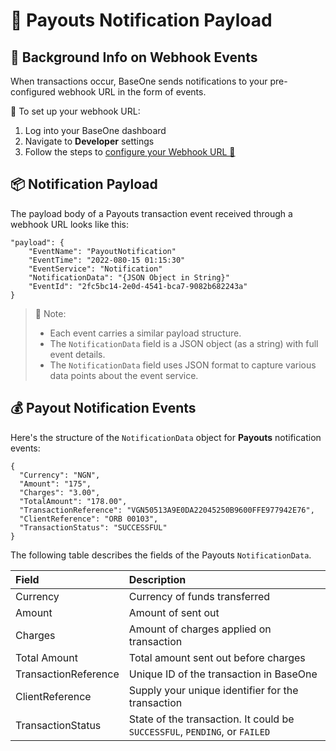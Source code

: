 # 💸 Payouts Notification Payload

## 🔔 Background Info on Webhook Events

When transactions occur, BaseOne sends notifications to your pre-configured webhook URL in the form of events.

🔧 To set up your webhook URL:

1. Log into your BaseOne dashboard
2. Navigate to **Developer** settings
3. Follow the steps to [configure your Webhook URL 🔗](/docs/webhooks/#how-to-register-your-webhook-url-on-the-baseone-dashboard)

## 📦 Notification Payload

The payload body of a Payouts transaction event received through a webhook URL looks like this:

```text Sample event payload
"payload": {
	"EventName": "PayoutNotification"
	"EventTime": "2022-080-15 01:15:30"
	"EventService": "Notification"
	"NotificationData": "{JSON Object in String}"
	"EventId": "2fc5bc14-2e0d-4541-bca7-9082b682243a"
}
```

> 📝 Note:
>
> - Each event carries a similar payload structure.
> - The `NotificationData` field is a JSON object (as a string) with full event details.
> - The `NotificationData` field uses JSON format to capture various data points about the event service.

## 💰 Payout Notification Events

Here's the structure of the `NotificationData` object for **Payouts** notification events:

```text Sample Payout Notification Data Object
{
  "Currency": "NGN",
  "Amount": "175",
  "Charges": "3.00",
  "TotalAmount": "178.00",
  "TransactionReference": "VGN50513A9E0DA22045250B9600FFE977942E76",
  "ClientReference": "ORB 00103",
  "TransactionStatus": "SUCCESSFUL"
}
```

The following table describes the fields of the Payouts `NotificationData`.

| Field                | Description                                                                |
| :------------------- | :------------------------------------------------------------------------- |
| Currency             | Currency of funds transferred                                              |
| Amount               | Amount of sent out                                                         |
| Charges              | Amount of charges applied on transaction                                   |
| Total Amount         | Total amount sent out before charges                                       |
| TransactionReference | Unique ID of the transaction in BaseOne                                    |
| ClientReference      | Supply your unique identifier for the transaction                          |
| TransactionStatus    | State of the transaction. It could be `SUCCESSFUL`, `PENDING`, or `FAILED` |
